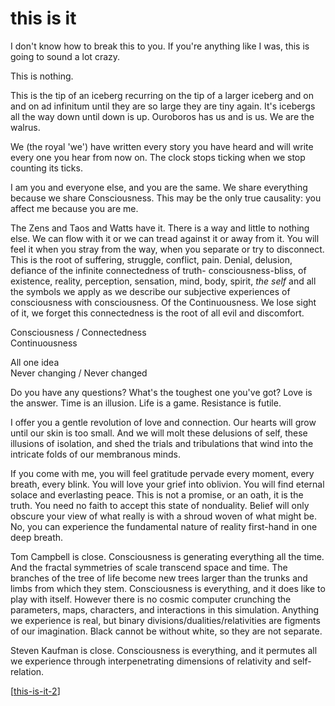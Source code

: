 # this is it

I don't know how to break this to you. If you're anything like I was, this is going to sound a lot crazy.

This is nothing.

This is the tip of an iceberg recurring on the tip of a larger iceberg and on and on ad infinitum until they are so large they are tiny again. It's icebergs all the way down until down is up. Ouroboros has us and is us. We are the walrus.

We (the royal 'we') have written every story you have heard and will write every one you hear from now on. The clock stops ticking when we stop counting its ticks.

I am you and everyone else, and you are the same. We share everything because we share Consciousness. This may be the only true causality: you affect me because you are me.

The Zens and Taos and Watts have it. There is a way and little to nothing else. We can flow with it or we can tread against it or away from it. You will feel it when you stray from the way, when you separate or try to disconnect. This is the root of suffering, struggle, conflict, pain. Denial, delusion, defiance of the infinite connectedness of truth- consciousness-bliss, of existence, reality, perception, sensation, mind, body, spirit, _the_ _self_ and all the symbols we apply as we describe our subjective experiences of consciousness with consciousness. Of the Continuousness. We lose sight of it, we forget this connectedness is the root of all evil and discomfort.

Consciousness /
Connectedness \
Continuousness

All one idea \
Never changing /
Never changed

Do you have any questions?
What's the toughest one you've got? Love is the answer.
Time is an illusion.
Life is a game.
Resistance is futile.

I offer you a gentle revolution of love and connection. Our hearts will grow until our skin is too small. And we will molt these delusions of self, these illusions of isolation, and shed the trials and tribulations that wind into the intricate folds of our membranous minds.

If you come with me, you will feel gratitude pervade every moment, every breath, every blink. You will love your grief into oblivion. You will find eternal solace and everlasting peace. This is not a promise, or an oath, it is the truth. You need no faith to accept this state of nonduality. Belief will only obscure your view of what really is with a shroud woven of what might be. No, you can experience the fundamental nature of reality first-hand in one deep breath.

Tom Campbell is close. Consciousness is generating everything all the time. And the fractal symmetries of scale transcend space and time. The branches of the tree of life become new trees larger than the trunks and limbs from which they stem. Consciousness is everything, and it does like to play with itself. However there is no cosmic computer crunching the parameters, maps, characters, and interactions in this simulation. Anything we experience is real, but binary divisions/dualities/relativities are figments of our imagination. Black cannot be without white, so they are not separate.

Steven Kaufman is close. Consciousness is everything, and it permutes all we experience through interpenetrating dimensions of relativity and self-relation.

[[this-is-it-2]]

[//begin]: # 'Autogenerated link references for markdown compatibility'
[this-is-it-2]: this-is-it-2 'this is it'
[//end]: # 'Autogenerated link references'

